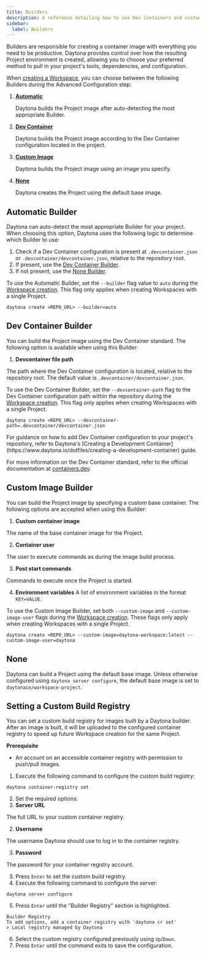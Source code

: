 ```yaml
---
title: Builders
description: A reference detailing how to use Dev Containers and custom images as the base for your project.
sidebar:
  label: Builders
---
```



Builders are responsible for creating a container image with everything you need to be productive.
Daytona provides control over how the resulting Project environment is created, allowing you to choose your preferred method to pull in your project's tools, dependencies, and configuration.

When [creating a Workspace](./workspaces#create-a-workspace), you can choose between the following Builders during the Advanced Configuration step:

1. [**Automatic**](#automatic-builder)

   Daytona builds the Project image after auto-detecting the most appropriate Builder.

2. [**Dev Container**](#dev-container-builder)

   Daytona builds the Project image according to the Dev Container configuration located in the project.

3. [**Custom Image**](#custom-image-builder)

   Daytona builds the Project image using an image you specify.

4. [**None**](#none)

   Daytona creates the Project using the default base image.

## Automatic Builder

Daytona can auto-detect the most appropriate Builder for your project.
When choosing this option, Daytona uses the following logic to determine which Builder to use:

1. Check if a Dev Container configuration is present at `.devcontainer.json` or `.devcontainer/devcontainer.json`, relative to the repository root.
2. If present, use the [Dev Container Builder](#dev-container-builder).
3. If not present, use the [None Builder](#none).

To use the Automatic Builder, set the `--builder` flag value to `auto` during the [Workspace creation](/docs/usage/workspaces#create-a-workspace). This flag only applies when creating Workspaces with a single Project.

```shell
daytona create <REPO_URL> --builder=auto
```

## Dev Container Builder

You can build the Project image using the Dev Container standard.
The following option is available when using this Builder:

1. **Devcontainer file path**

The path where the Dev Container configuration is located, relative to the repository root.
The default value is `.devcontainer/devcontainer.json`.

To use the Dev Container Builder, set the `--devcontainer-path` flag to the Dev Container configuration path within the repository during the [Workspace creation](/docs/usage/workspaces#create-a-workspace). This flag only applies when creating Workspaces with a single Project.

```shell
daytona create <REPO_URL> --devcontainer-path=.devcontainer/devcontainer.json
```

<Aside type="tip">
For guidance on how to add Dev Container configuration to your project's repository, refer to Daytona's [Creating a Development Container](https://www.daytona.io/dotfiles/creating-a-development-container) guide.

For more information on the Dev Container standard, refer to the official documentation at [containers.dev](https://containers.dev/).

</Aside>

## Custom Image Builder

You can build the Project image by specifying a custom base container.
The following options are accepted when using this Builder:

1. **Custom container image**

The name of the base container image for the Project.

2. **Container user**

The user to execute commands as during the image build process.

3. **Post start commands**

Commands to execute once the Project is started.

4. **Environment variables**
A list of environment variables in the format `KEY=VALUE`.

To use the Custom Image Builder, set both `--custom-image` and `--custom-image-user` flags during the [Workspace creation](/docs/usage/workspaces#create-a-workspace). These flags only apply when creating Workspaces with a single Project.

```shell
daytona create <REPO_URL> --custom-image=daytona-workspace:latest --custom-image-user=daytona
```

## None

Daytona can build a Project using the default base image.
Unless otherwise configured using `daytona server configure`, the default base image is set to `daytonaio/workspace-project`.

## Setting a Custom Build Registry

You can set a custom build registry for images built by a Daytona builder.
After an image is built, it will be uploaded to the configured container registry to speed up future Workspace creation for the same Project.

**Prerequisite**

- An account on an accessible container registry with permission to push/pull images.

1. Execute the following command to configure the custom build registry:

```shell
daytona container-registry set
```

2. Set the required options:
1. **Server URL**

The full URL to your custom container registry.

2. **Username**

The username Daytona should use to log in to the container registry.

3. **Password**

The password for your container registry account.

3. Press `Enter` to set the custom build registry.
4. Execute the following command to configure the server:

```shell
daytona server configure
```

5. Press `Enter` until the "Builder Registry" section is highlighted.

```text
Builder Registry
To add options, add a container registry with 'daytona cr set'
> Local registry managed by Daytona
```

6. Select the custom registry configured previously using `Up`/`Down`.
7. Press `Enter` until the command exits to save the configuration.
